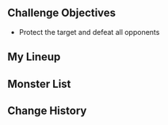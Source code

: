 {{Domain Infobox
|title        = Eclipsing Star
|displaytitle = no
|image        = Domain Eclipsing Star.png
|type         = Envisaged Echo
}}
{{Envisaged Echo Intro}}

==Challenge Objectives==
* Protect the target and defeat all opponents

==My Lineup==
{{Card List|Ningguang*Lv. 90|show_caption=1}}

==Monster List==
{{Card List|delim=;|type=Enemy|show_caption=1|Hilichurl Shooter*Lv. 90;Pyro Hilichurl Shooter*Lv. 90;Hilichurl Fighter*Lv. 90;Electro Hilichurl Shooter*Lv. 90;Geo Samachurl*Lv. 90;Blazing Axe Mitachurl*Lv. 90}}

==Change History==
{{Change History|4.8}}